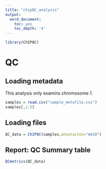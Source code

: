 ```yaml
---
title: "chipQC_analysis"
output:
  word_document:
    toc: yes
    toc_depth: '4'
---
```


```r
library(ChIPQC)
```

# QC
## Loading metadata

This analysis only examins chromosome 1. 

```r
samples = read.csv("sample_metafile.csv")
samples[,1:5]
```

## Loading files

```r
QC_data = ChIPQC(samples,annotaiton="mm10")
```

## Report: QC Summary table

```r
QCmetrics(QC_data)
```
